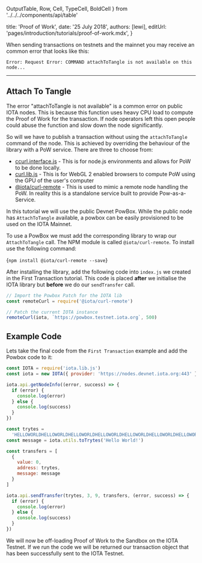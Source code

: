 
OutputTable,
Row,
Cell,
TypeCell,
BoldCell
} from '../../../components/api/table'

title: 'Proof of Work',
date: '25 July 2018',
authors: [lewi],
editUrl: 'pages/introduction/tutorials/proof-of-work.mdx',
}


When sending transactions on testnets and the mainnet you may receive an common error that looks like this:

```
Error: Request Error: COMMAND attachToTangle is not available on this node...
```

---

## Attach To Tangle

The error "attachToTangle is not available" is a common error on public IOTA nodes. This is because this function uses heavy CPU load to compute the Proof of Work for the transaction. If node operators left this open people could abuse the function and slow down the node significantly.

So will we have to publish a transaction without using the `attachToTangle` command of the node. This is achieved by overriding the behaviour of the library with a PoW service. There are three to choose from:

- [ccurl.interface.js](https://github.com/iotaledger/ccurl.interface.js) - This is for node.js environments and allows for PoW to be done locally.
- [curl.lib.js](https://github.com/iotaledger/curl.lib.js) - This is for WebGL 2
  enabled browsers to compute PoW using the GPU of the user's computer
- [@iota/curl-remote](https://www.npmjs.com/package/@iota/curl-remote) - This is used to mimic a remote node handling the PoW. In reality this is a standalone service built to provide Pow-as-a-Service.

In this tutorial we will use the public Devnet PowBox. While the public node has `AttachToTangle` available, a powbox can be easily provisioned to be used on the IOTA Mainnet.

To use a PowBox we must add the corresponding library to wrap our `AttachToTangle` call. The NPM module is called `@iota/curl-remote`. To install use the following command:

<TerminalInput>{`npm install @iota/curl-remote --save`}</TerminalInput>

After installing the library, add the following code into `index.js` we created in the <InternalLink href='/introduction/tutorials/first-transaction'>First Transaction</InternalLink> tutorial. This code is placed **after** we initialise the IOTA library
but **before** we do our `sendTransfer` call.

```javascript
// Import the Powbox Patch for the IOTA lib
const remoteCurl = require('@iota/curl-remote')

// Patch the current IOTA instance
remoteCurl(iota, `https://powbox.testnet.iota.org`, 500)
```

## Example Code

Lets take the final code from the `First Transaction` example and add the Powbox code to it:

```javascript
const IOTA = require('iota.lib.js')
const iota = new IOTA({ provider: 'https://nodes.devnet.iota.org:443' })

iota.api.getNodeInfo((error, success) => {
  if (error) {
    console.log(error)
  } else {
    console.log(success)
  }
})

const trytes =
  'HELLOWORLDHELLOWORLDHELLOWORLDHELLOWORLDHELLOWORLDHELLOWORLDHELLOWORLDHELLOWORLDD'
const message = iota.utils.toTrytes('Hello World!')

const transfers = [
  {
    value: 0,
    address: trytes,
    message: message
  }
]

iota.api.sendTransfer(trytes, 3, 9, transfers, (error, success) => {
  if (error) {
    console.log(error)
  } else {
    console.log(success)
  }
})
```

We will now be off-loading Proof of Work to the Sandbox on the IOTA Testnet. If we run the code we will be returned our transaction object that has been successfully sent to the IOTA Testnet.
